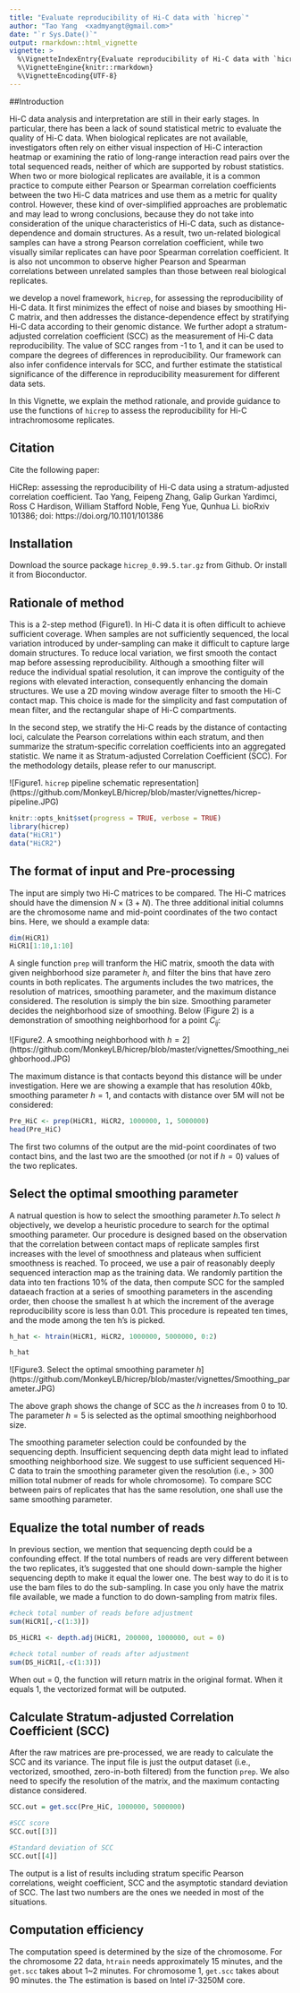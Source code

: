 ---
title: "Evaluate reproducibility of Hi-C data with `hicrep`"
author: "Tao Yang  <xadmyangt@gmail.com>"
date: "`r Sys.Date()`"
output: rmarkdown::html_vignette
vignette: >
  %\VignetteIndexEntry{Evaluate reproducibility of Hi-C data with `hicrep`}
  %\VignetteEngine{knitr::rmarkdown}
  %\VignetteEncoding{UTF-8}
---

##Introduction

Hi-C data analysis and interpretation are still in their early stages. In particular, 
there has been a lack of sound statistical metric to evaluate the quality of Hi-C data. 
When biological replicates are not available, investigators often rely on either
visual inspection of Hi-C interaction heatmap or examining the ratio of long-range 
interaction read pairs over the total sequenced reads, neither of which are supported
by robust statistics. When two or more biological replicates are available, it is a common
practice to compute either Pearson or Spearman correlation coefficients between the two 
Hi-C data matrices and use them as a metric for quality control. However, these kind of 
over-simplified approaches are problematic and may lead to wrong conclusions, because they
do not take into consideration of the unique characteristics of Hi-C data, such as 
distance-dependence and domain structures. As a result, two un-related biological samples
can have a strong Pearson correlation coefficient, while two visually similar replicates 
can have poor Spearman correlation coefficient. It is also not uncommon to observe higher 
Pearson and Spearman correlations between unrelated samples than those between real 
biological replicates. 

we develop a novel framework, `hicrep`, for assessing the reproducibility of Hi-C data. 
It first minimizes the effect of noise and biases by smoothing Hi-C matrix, and then 
addresses the distance-dependence effect by stratifying Hi-C data according to their 
genomic distance. We further adopt a stratum-adjusted correlation coefficient (SCC) as
the measurement of Hi-C data reproducibility. The value of SCC ranges from -1 to 1, 
and it can be used to compare the degrees of differences in reproducibility. Our framework
can also infer confidence intervals for SCC, and further estimate the statistical 
significance of the difference in reproducibility measurement for different data sets. 


In this Vignette, we explain the method rationale, and provide guidance to use the 
functions of `hicrep` to assess the reproducibility for Hi-C intrachromosome replicates. 

## Citation

Cite the following paper:

HiCRep: assessing the reproducibility of Hi-C data using a stratum-adjusted correlation 
coefficient. Tao Yang, Feipeng Zhang, Galip Gurkan Yardimci, Ross C Hardison, William 
Stafford Noble, Feng Yue, Qunhua Li. bioRxiv 101386; doi: https://doi.org/10.1101/101386 


## Installation

Download the source package `hicrep_0.99.5.tar.gz` from Github.
Or install it from Bioconductor.

## Rationale of method

This is a 2-step method (Figure1). In Hi-C data it is often difficult to achieve sufficient
coverage. When samples are not sufficiently sequenced, the local variation introduced by 
under-sampling can make it difficult to capture large domain structures. To reduce local 
variation, we first smooth the contact map before assessing reproducibility. Although a 
smoothing filter will reduce the individual spatial resolution, it can improve the contiguity
of the regions with elevated interaction, consequently enhancing the domain structures. We 
use a 2D moving window average filter to smooth the Hi-C contact map. This choice is made for
the simplicity and fast computation of mean filter, and the rectangular shape of Hi-C 
compartments.
 
In the second step, we stratify the Hi-C reads by the distance of contacting loci, calculate
the Pearson correlations within each stratum, and then summarize the stratum-specific 
correlation coefficients into an aggregated statistic. We name it as Stratum-adjusted 
Correlation Coefficient (SCC). For the methodology details, please refer to our manuscript.
 
![Figure1. `hicrep` pipeline schematic representation]
(https://github.com/MonkeyLB/hicrep/blob/master/vignettes/hicrep-pipeline.JPG)

```{r load_packages, include=FALSE}
knitr::opts_knit$set(progress = TRUE, verbose = TRUE)
library(hicrep)
data("HiCR1")
data("HiCR2")
```


## The format of input and Pre-processing

The input are simply two Hi-C matrices to be compared.  The Hi-C matrices should 
have the dimension $N\times(3+N)$. The three additional initial columns are the 
chromosome name and mid-point coordinates of the two contact bins. Here, we 
should a example data:

```{r}
dim(HiCR1)
HiCR1[1:10,1:10]
```

A single function `prep` will tranform the HiC matrix, smooth the data with given
neighborhood size parameter $h$, and filter the bins that have zero counts in both 
replicates. The arguments includes the two matrices, the resolution of matrices,
smoothing parameter, and the maximum distance considered. The resolution is simply
the bin size. Smoothing parameter decides the neighborhood size of smoothing. 
Below (Figure 2) is a demonstration of smoothing neighborhood for a point $C_{ij}$:

![Figure2. A smoothing neighborhood with $h = 2$]
(https://github.com/MonkeyLB/hicrep/blob/master/vignettes/Smoothing_neighborhood.JPG)

The maximum distance is that contacts beyond this distance will be under 
investigation. Here we are showing a example that has resolution 40kb, smoothing 
parameter $h = 1$, and contacts with distance over 5M will not be considered:

```{r, eval=TRUE}
Pre_HiC <- prep(HiCR1, HiCR2, 1000000, 1, 5000000)
head(Pre_HiC)
```
The first two columns of the output are the mid-point coordinates of two contact bins, 
and the last two are the smoothed (or not if $h = 0$) values of the two replicates.

## Select the optimal smoothing parameter

A natrual question is how to select the smoothing parameter $h$.To select $h$ objectively, 
we develop a heuristic procedure to search for the optimal smoothing parameter.  Our 
procedure is designed based on the observation that the correlation between contact maps
of replicate samples first increases with the level of smoothness and plateaus when 
sufficient smoothness is reached. To proceed, we use a pair of reasonably deeply sequenced
interaction map as the training data. We randomly partition the data into ten fractions 
10% of the data, then compute SCC for the sampled dataeach fraction at a series of smoothing
parameters in the ascending order, then choose the smallest h at which the increment of the
average reproducibility  score is less than 0.01. This procedure is repeated ten times, and 
the mode among the ten h’s is picked.

```{r, eval=TRUE}
h_hat <- htrain(HiCR1, HiCR2, 1000000, 5000000, 0:2)

h_hat
```

![Figure3. Select the optimal smoothing parameter $h$]
(https://github.com/MonkeyLB/hicrep/blob/master/vignettes/Smoothing_parameter.JPG)

The above graph shows the change of SCC as the $h$ increases from 0 to 10. The parameter
$h=5$ is selected as the optimal smoothing neighborhood size.

The smoothing parameter selection could be confounded by the sequencing depth. Insufficient
sequencing depth data might lead to inflated smoothing neighborhood size. We suggest to use
sufficient sequenced Hi-C data to train the smoothing parameter given the resolution 
(i.e., > 300 million total nubmer of reads for whole chromosome). To compare SCC between 
pairs of replicates that has the same resolution, one shall use the same smoothing parameter.

## Equalize the total number of reads

In previous section, we mention that sequencing depth could be a confounding effect. If the 
total numbers of reads are very different between the two replicates, it's suggested that 
one should down-sample the higher sequencing depth to make it equal the lower one. The best
way to do it is to use the bam files to do the sub-sampling. In case you only have the matrix 
file available, we made a function to do down-sampling from matrix files.

```{r}
#check total number of reads before adjustment
sum(HiCR1[,-c(1:3)])

DS_HiCR1 <- depth.adj(HiCR1, 200000, 1000000, out = 0) 

#check total number of reads after adjustment
sum(DS_HiCR1[,-c(1:3)])

```
When out = 0, the function will return matrix in the original format. When it equals 1, the
vectorized format will be outputed.


## Calculate Stratum-adjusted Correlation Coefficient (SCC)

After the raw matrices are pre-processed, we are ready to calculate the SCC and its variance. 
The input file is just the output dataset (i.e., vectorized, smoothed, zero-in-both filtered) 
from the function `prep`. We also need to specify the resolution of the matrix, and the maximum
contacting distance considered.

```{r, eval=TRUE}
SCC.out = get.scc(Pre_HiC, 1000000, 5000000)

#SCC score
SCC.out[[3]]

#Standard deviation of SCC
SCC.out[[4]]

```

The output is a list of results including stratum specific Pearson correlations, weight 
coefficient, SCC and the asymptotic standard deviation of SCC. The last two numbers are the
ones we needed in most of the situations. 

## Computation efficiency

The computation speed is determined by the size of the chromosome. For the chromosome 22 data,
`htrain` needs approximately 15 minutes, and the `get.scc` takes about 1~2 minutes. For 
chromosome 1, `get.scc` takes about 90 minutes. the The estimation is based on Intel i7-3250M 
core. 

